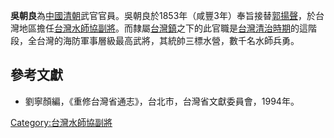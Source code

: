'''吳朝良'''為[[中國|中國]][[清朝|清朝]]武官官員。吳朝良於1853年（咸豐3年）奉旨接替[[郭揚聲|郭揚聲]]，於台灣地區擔任[[台灣水師協|台灣水師協]][[副將|副將]]。而隸屬[[台灣鎮|台灣鎮]]之下的此官職是[[台灣清治時期|台灣清治時期]]的這階段，全台灣的海防軍事層級最高武將，其統帥三標水營，數千名水師兵勇。
{{start box}}
{{s-before|[[郭揚聲|郭揚聲]]}}
{{s-title|[[台灣水師協|台灣水師協]][[副將|副將]]|1853年上任}}
{{s-after|[[呂大陞|呂大陞]]}}
{{end box}}

==參考文獻==
*劉寧顏編，《重修台灣省通志》，台北市，台灣省文獻委員會，1994年。

[[Category:台灣水師協副將|Category:台灣水師協副將]]
